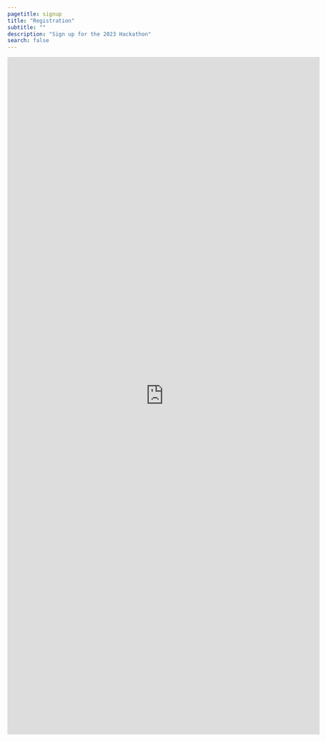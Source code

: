 ```yaml
---
pagetitle: signup
title: "Registration"
subtitle: ""
description: "Sign up for the 2023 Hackathon"
search: false
---
```



<div class="container-special">
  <iframe class="responsive-iframe" src="https://docs.google.com/forms/d/e/1FAIpQLSeys2dgnkU-nnDe0ugtLVRSranSPa5mFAixZhxeiJSFAwDrqQ/viewform?embedded=true" width="700" height="1518" frameborder="0" marginheight="0" marginwidth="0"></iframe>
</div> 

